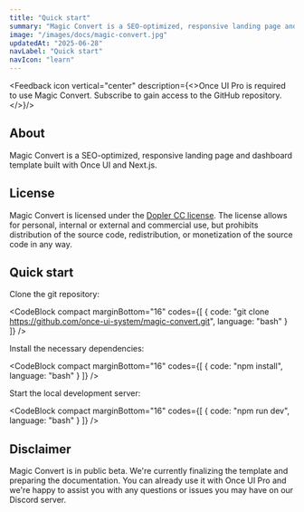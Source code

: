 ```yaml
---
title: "Quick start"
summary: "Magic Convert is a SEO-optimized, responsive landing page and dashboard template built with Once UI and Next.js."
image: "/images/docs/magic-convert.jpg"
updatedAt: "2025-06-28"
navLabel: "Quick start"
navIcon: "learn"
---
```


<Feedback icon vertical="center" description={<>Once UI Pro is required to use Magic Convert. <SmartLink href="https://once-ui.com/pro">Subscribe</SmartLink> to gain access to the GitHub repository.</>}/>

## About

Magic Convert is a SEO-optimized, responsive landing page and dashboard template built with Once UI and Next.js.

## License

Magic Convert is licensed under the [Dopler CC license](https://once-ui.com/products/magic-convert). The license allows for personal, internal or external and commercial use, but prohibits distribution of the source code, redistribution, or monetization of the source code in any way.

## Quick start

Clone the git repository:

<CodeBlock compact marginBottom="16" codes={[
  {
    code: "git clone https://github.com/once-ui-system/magic-convert.git",
    language: "bash"
  }
]} />

Install the necessary dependencies:

<CodeBlock compact marginBottom="16" codes={[
  {
    code: "npm install",
    language: "bash"
  }
]} />

Start the local development server:

<CodeBlock compact marginBottom="16" codes={[
  {
    code: "npm run dev",
    language: "bash"
  }
]} />

## Disclaimer

Magic Convert is in public beta. We're currently finalizing the template and preparing the documentation. You can already use it with Once UI Pro and we're happy to assist you with any questions or issues you may have on our Discord server.